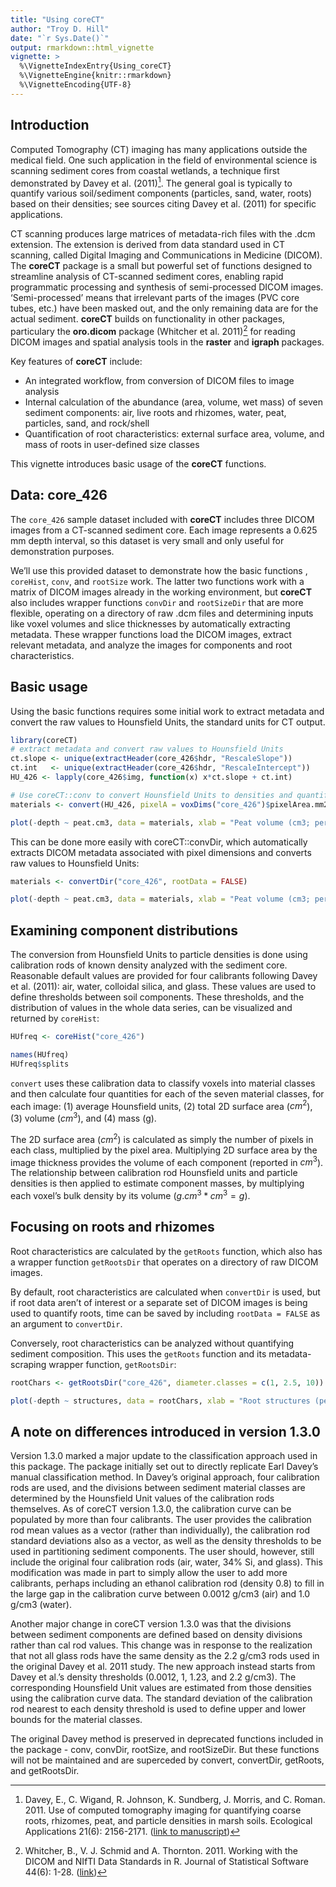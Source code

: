---
title: "Using coreCT"
author: "Troy D. Hill"
date: "`r Sys.Date()`"
output: rmarkdown::html_vignette
vignette: >
  %\VignetteIndexEntry{Using_coreCT}
  %\VignetteEngine{knitr::rmarkdown}
  %\VignetteEncoding{UTF-8}
---

## Introduction 

Computed Tomography (CT) imaging has many applications outside the medical field. One such application in the field of environmental science is scanning sediment cores from coastal wetlands, a technique first demonstrated by Davey et al. (2011)^[Davey, E., C. Wigand, R. Johnson, K. Sundberg, J. Morris, and C. Roman. 2011. Use of computed tomography imaging for quantifying coarse roots, rhizomes, peat, and particle densities in marsh soils. Ecological Applications 21(6): 2156-2171. 
([link to manuscript](https://doi.org/10.1890/10-2037.1))]. The general goal is typically to quantify various soil/sediment components (particles, sand, water, roots) based on their densities; see sources citing Davey et al. (2011) for specific applications.

CT scanning produces large matrices of metadata-rich files with the .dcm extension. The extension is derived from data standard used in CT scanning, called Digital Imaging and Communications in Medicine (DICOM). The **coreCT** package is a small but powerful set of functions designed to streamline analysis of CT-scanned sediment cores, enabling rapid programmatic processing and synthesis of semi-processed DICOM images. 'Semi-processed' means that irrelevant parts of the images (PVC core tubes, etc.) have been masked out, and the only remaining data are for the actual sediment. **coreCT** builds on functionality in other packages, particulary the **oro.dicom** package (Whitcher et al. 2011)^[Whitcher, B., V. J. Schmid and A. Thornton. 2011. Working with the DICOM and NIfTI Data Standards in R. Journal of Statistical Software 44(6): 1-28. 
([link](http://www.jstatsoft.org/v44/i06))] for reading DICOM images and spatial analysis tools in the **raster** and **igraph** packages.

Key features of **coreCT** include:

- An integrated workflow, from conversion of DICOM files to image analysis
- Internal calculation of the abundance (area, volume, wet mass) of seven sediment components: air, live roots and rhizomes, water, peat, particles, sand, and rock/shell
- Quantification of root characteristics: external surface area, volume, and mass of roots in user-defined size classes

This vignette introduces basic usage of the **coreCT** functions.

## Data: core_426

The <code>core_426</code> sample dataset included with **coreCT** includes three DICOM images from a CT-scanned sediment core. Each image represents a 0.625 mm depth interval, so this dataset is very small and only useful for demonstration purposes. 

We'll use this provided dataset to demonstrate how the basic functions , <code>coreHist</code>, <code>conv</code>, and <code>rootSize</code> work. The latter two functions work with a matrix of DICOM images already in the working environment, but **coreCT** also includes wrapper functions <code>convDir</code> and <code>rootSizeDir</code> that are more flexible, operating on a directory of raw .dcm files and determining inputs like voxel volumes and slice thicknesses by automatically extracting metadata. These wrapper functions load the DICOM images, extract relevant metadata, and analyze the images for components and root characteristics.

## Basic usage

Using the basic functions requires some initial work to extract metadata and convert the raw values to Hounsfield Units, the standard units for CT output.

```{r, echo = FALSE, message=FALSE, warning=FALSE, results = "hide"}
library(coreCT)
# extract metadata and convert raw values to Hounsfield Units
ct.slope <- unique(extractHeader(core_426$hdr, "RescaleSlope"))
ct.int   <- unique(extractHeader(core_426$hdr, "RescaleIntercept")) 
HU_426 <- lapply(core_426$img, function(x) x*ct.slope + ct.int)

# Use coreCT::conv to convert Hounsfield Units to densities and quantify component masses, volumes
materials <- convert(HU_426, pixelA = voxDims("core_426")$pixelArea.mm2, thickness = voxDims("core_426")$thickness.mm)

plot(-depth ~ peat.cm3, data = materials, xlab = "Peat volume (cm3; per slice)", ylab = "Depth (cm)")
```


This can be done more easily with coreCT::convDir, which automatically extracts DICOM metadata associated with pixel dimensions and converts raw values to Hounsfield Units:

```{r, message=FALSE, warning=FALSE, results = "hide"}
materials <- convertDir("core_426", rootData = FALSE)

plot(-depth ~ peat.cm3, data = materials, xlab = "Peat volume (cm3; per slice)", ylab = "Depth (cm)")
```


## Examining component distributions
 
The conversion from Hounsfield Units to particle densities is done using calibration rods of known density analyzed with the sediment core. Reasonable default values are provided for four calibrants following Davey et al. (2011): air, water, colloidal silica, and glass. These values are used to define thresholds between soil components. These thresholds, and the distribution of values in the whole data series, can be visualized and returned by <code>coreHist</code>:


```{r, message=FALSE, warning=FALSE}
HUfreq <- coreHist("core_426")

names(HUfreq)
HUfreq$splits
```


<code>convert</code> uses these calibration data to classify voxels into material classes and then calculate four quantities for each of the seven material classes, for each image: (1) average Hounsfield units, (2) total 2D surface area ($cm^2$), (3) volume ($cm^3$), and (4) mass (g). 

The 2D surface area ($cm^2$) is calculated as simply the number of pixels in each class, multiplied by the pixel area. Multiplying 2D surface area by the image thickness provides the volume of each component (reported in $cm^3$). The relationship between calibration rod Hounsfield units and particle densities is then applied to estimate component masses, by multiplying each voxel's bulk density by its volume ($g.cm^3 * cm^3 = g$).


## Focusing on roots and rhizomes


Root characteristics are calculated by the <code>getRoots</code> function, which also has a wrapper function <code>getRootsDir</code> that operates on a directory of raw DICOM images.

By default, root characteristics are calculated when <code>convertDir</code> is used, but if root data aren't of interest or a separate set of DICOM images is being used to quantify roots, time can be saved by including <code>rootData = FALSE</code> as an argument to <code>convertDir</code>.

Conversely, root characteristics can be analyzed without quantifying sediment composition. This uses the <code>getRoots</code> function and its metadata-scraping wrapper function, <code>getRootsDir</code>:


```{r, message=FALSE, warning=FALSE, results = "hide"}
rootChars <- getRootsDir("core_426", diameter.classes = c(1, 2.5, 10))

plot(-depth ~ structures, data = rootChars, xlab = "Root structures (per slice)", ylab = "Depth (cm)")
```



## A note on differences introduced in version 1.3.0

Version 1.3.0 marked a major update to the classification approach used in this package. The package initially set out to directly replicate Earl Davey's manual classification method. In Davey's original approach, four calibration rods are used, and the divisions between sediment material classes are determined by the Hounsfield Unit values of the calibration rods themselves. As of coreCT version 1.3.0, the calibration curve can be populated by more than four calibrants. The user provides the calibration rod mean values as a vector (rather than individually), the calibration rod standard deviations also as a vector, as well as the density thresholds to be used in partitioning sediment components. The user should, however, still include the original four calibration rods (air, water, 34% Si, and glass). This modification was made in part to simply allow the user to add more calibrants, perhaps including an ethanol calibration rod (density 0.8) to fill in the large gap in the calibration curve between 0.0012 g/cm3 (air) and 1.0 g/cm3 (water). 

Another major change in coreCT version 1.3.0 was that the divisions between sediment components are defined based on density divisions rather than cal rod values. This change was in response to the realization that not all glass rods have the same density as the 2.2 g/cm3 rods used in the original Davey et al. 2011 study. The new approach instead starts from Davey et al.'s density thresholds (0.0012, 1, 1.23, and 2.2 g/cm3). The corresponding Hounsfield Unit values are estimated from those densities using the calibration curve data. The standard deviation of the calibration rod nearest to each density threshold is used to define upper and lower bounds for the material classes.

The original Davey method is preserved in deprecated functions included in the package - conv, convDir, rootSize, and rootSizeDir. But these functions will not be maintained and are superceded by convert, convertDir, getRoots, and getRootsDir.